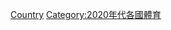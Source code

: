 {{Year by category
|m=2
|c=0
|d=2
|y=1
|cat=各國體育
|sortkey=2021
|parent=各年各国体育
|subcat=2021年各國
}}
[[Category:2021年體育|Country]]
[[Category:2020年代各國體育|Category:2020年代各國體育]]